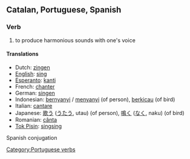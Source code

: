 ==Catalan, Portuguese, Spanish==
===Verb===
#  to produce harmonious sounds with one's voice

====Translations====
*Dutch: [[zingen]]
*[[English]]: [[sing]]
*[[Esperanto]]: [[kanti]]
*French: [[chanter]]
*German: [[singen]]
*Indonesian: [[nyanyi|bernyanyi]] / [[nyanyi|menyanyi]] (of person), [[kicau|berkicau]] (of bird)
*Italian: [[cantare]]
*Japanese: [[歌う]] ([[うたう]], utau) (of person), [[鳴く]] ([[なく]], naku) (of bird)
*Romanian: [[cânta]]
*[[Tok Pisin]]: [[singsing]]

Spanish conjugation

{{W.es.v.conj.ar|cant}}

[[Category:Portuguese verbs]]
